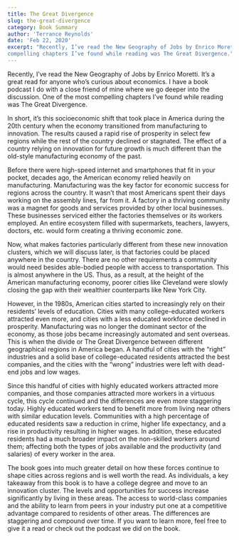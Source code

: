 ```yaml
---
title: The Great Divergence
slug: the-great-divergence
category: Book Summary
author: 'Terrance Reynolds'
date: 'Feb 22, 2020'
excerpt: "Recently, I’ve read the New Geography of Jobs by Enrico Moretti. One of the most
compelling chapters I’ve found while reading was The Great Divergence."
---
```


Recently, I’ve read the New Geography of Jobs by Enrico Moretti. It’s a great
read for anyone who’s curious about economics. I have a book podcast I do with a
close friend of mine where we go deeper into the discussion. One of the most
compelling chapters I’ve found while reading was The Great Divergence.

In short, it’s this socioeconomic shift that took place in America during the
20th century when the economy transitioned from manufacturing to innovation. The
results caused a rapid rise of prosperity in select few regions while the rest
of the country declined or stagnated. The effect of a country relying on
innovation for future growth is much different than the old-style manufacturing
economy of the past.

Before there were high-speed internet and smartphones that fit in your pocket,
decades ago, the American economy relied heavily on manufacturing. Manufacturing
was the key factor for economic success for regions across the country. It
wasn’t that most Americans spent their days working on the assembly lines, far
from it. A factory in a thriving community was a magnet for goods and services
provided by other local businesses. These businesses serviced either the
factories themselves or its workers employed. An entire ecosystem filled with
supermarkets, teachers, lawyers, doctors, etc. would form creating a thriving
economic zone.

Now, what makes factories particularly different from these new innovation
clusters, which we will discuss later, is that factories could be placed
anywhere in the country. There are no other requirements a community would need
besides able-bodied people with access to transportation. This is almost
anywhere in the US. Thus, as a result, at the height of the American
manufacturing economy, poorer cities like Cleveland were slowly closing the gap
with their wealthier counterparts like New York City.

However, in the 1980s, American cities started to increasingly rely on their
residents’ levels of education. Cities with many college-educated workers
attracted even more, and cities with a less educated workforce declined in
prosperity. Manufacturing was no longer the dominant sector of the economy, as
those jobs became increasingly automated and sent overseas. This is when the
divide or The Great Divergence between different geographical regions in America
began. A handful of cities with the “right” industries and a solid base of
college-educated residents attracted the best companies, and the cities with the
“wrong” industries were left with dead-end jobs and low wages.

Since this handful of cities with highly educated workers attracted more
companies, and those companies attracted more workers in a virtuous cycle, this
cycle continued and the differences are even more staggering today. Highly
educated workers tend to benefit more from living near others with similar
education levels. Communities with a high percentage of educated residents saw a
reduction in crime, higher life expectancy, and a rise in productivity resulting
in higher wages. In addition, these educated residents had a much broader impact
on the non-skilled workers around them; affecting both the types of jobs
available and the productivity (and salaries) of every worker in the area.

The book goes into much greater detail on how these forces continue to shape
cities across regions and is well worth the read. As individuals, a key takeaway
from this book is to have a college degree and move to an innovation cluster.
The levels and opportunities for success increase significantly by living in
these areas. The access to world-class companies and the ability to learn from
peers in your industry put one at a competitive advantage compared to residents
of other areas. The differences are staggering and compound over time. If you
want to learn more, feel free to give it a read or check out the podcast we did
on the book.
